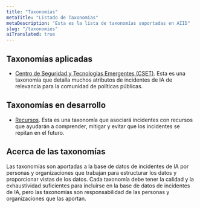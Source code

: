 ```yaml
---
title: "Taxonomías"
metaTitle: "Listado de Taxonomías"
metaDescription: "Esta es la lista de taxonomías soportadas en AIID"
slug: "/taxonomies"
aiTranslated: true
---
```



## Taxonomías aplicadas ##

* [Centro de Seguridad y Tecnologías Emergentes (CSET)](/taxonomy/cset). Esta es una taxonomía que detalla muchos atributos de incidentes de IA de relevancia para la comunidad de políticas públicas.

## Taxonomías en desarrollo ##

* [Recursos](/taxonomy/resources). Esta es una taxonomía que asociará incidentes con recursos que ayudarán a comprender, mitigar y evitar que los incidentes se repitan en el futuro.

<!-- <Lista de Taxonomías /> -->

## Acerca de las taxonomías ##

Las taxonomías son aportadas a la base de datos de incidentes de IA por personas y organizaciones que trabajan para estructurar los datos y proporcionar vistas de los datos. Cada taxonomía debe tener la calidad y la exhaustividad suficientes para incluirse en la base de datos de incidentes de IA, pero las taxonomías son responsabilidad de las personas y organizaciones que las aportan.